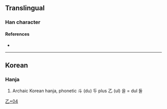 {{character info/new}}
==Translingual==

===Han character===
{{Han char|rn=5|rad=乙|as=04|sn=5|four=|canj=YJN|ids=⿱斗乙}}

====References====
* {{Han ref|kx=0084.101|hdz=10053.011|uh=4E67|ud=20071}}

----

==Korean==

===Hanja===
{{ko-hanja|hangeul=둘|rv=dul|mr=tul|y=twul}}

# Archaic Korean hanja, phonetic 斗 (du) 두 plus 乙 (ul) 을 = dul 둘

[[Category:Korean-only CJKV Characters|乙+04]]